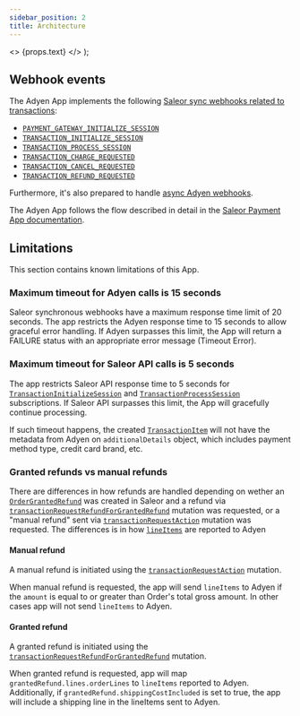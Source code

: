 ```yaml
---
sidebar_position: 2
title: Architecture
---
```


  <>
    <span className={props.class}>{props.text}</span>
  </>
);

## Webhook events

The Adyen App implements the following [Saleor sync webhooks related to transactions](developer/extending/webhooks/synchronous-events/transaction.mdx):

- [`PAYMENT_GATEWAY_INITIALIZE_SESSION`](api-reference/webhooks/enums/webhook-event-type-sync-enum.mdx#webhookeventtypesyncenumpayment_gateway_initialize_session.mdx)
- [`TRANSACTION_INITIALIZE_SESSION`](api-reference/webhooks/enums/webhook-event-type-sync-enum.mdx#webhookeventtypesyncenumtransaction_initialize_session.mdx)
- [`TRANSACTION_PROCESS_SESSION`](api-reference/webhooks/enums/webhook-event-type-sync-enum.mdx#webhookeventtypesyncenumtransaction_process_session.mdx)
- [`TRANSACTION_CHARGE_REQUESTED`](api-reference/webhooks/enums/webhook-event-type-sync-enum.mdx#webhookeventtypesyncenumtransaction_charge_requested.mdx)
- [`TRANSACTION_CANCEL_REQUESTED`](api-reference/webhooks/enums/webhook-event-type-sync-enum.mdx#webhookeventtypesyncenumtransaction_cancelation_requested.mdx)
- [`TRANSACTION_REFUND_REQUESTED`](api-reference/webhooks/enums/webhook-event-type-sync-enum.mdx#webhookeventtypesyncenumtransaction_refund_requested.mdx)

Furthermore, it's also prepared to handle [async Adyen webhooks](https://docs.adyen.com/development-resources/webhooks.mdx).

The Adyen App follows the flow described in detail in the [Saleor Payment App documentation](developer/payments/overview.mdx#payment-app.mdx).

## Limitations

This section contains known limitations of this App.

### Maximum timeout for Adyen calls is 15 seconds

Saleor synchronous webhooks have a maximum response time limit of 20 seconds. The app restricts the Adyen response time to 15 seconds to allow graceful error handling.
If Adyen surpasses this limit, the App will return a FAILURE status with an appropriate error message (Timeout Error).

### Maximum timeout for Saleor API calls is 5 seconds

The app restricts Saleor API response time to 5 seconds for [`TransactionInitializeSession`](developer/extending/webhooks/synchronous-events/transaction.mdx#initialize-transaction-session.mdx) and [`TransactionProcessSession`](developer/extending/webhooks/synchronous-events/transaction.mdx#process-transaction-session.mdx) subscriptions. If Saleor API surpasses this limit, the App will gracefully continue processing.

If such timeout happens, the created [`TransactionItem`](api-reference/payments/objects/transaction-item.mdx) will not have the metadata from Adyen on `additionalDetails` object, which includes payment method type, credit card brand, etc.

### Granted refunds vs manual refunds

There are differences in how refunds are handled depending on wether an [`OrderGrantedRefund`](/api-reference/orders/objects/order-granted-refund.mdx) was created in Saleor and a refund via [`transactionRequestRefundForGrantedRefund`](api-reference/payments/mutations/transaction-request-refund-for-granted-refund.mdx) mutation was requested, or a "manual refund" sent via [`transactionRequestAction`](/api-reference/payments/mutations/transaction-request-action.mdx) mutation was requested. The differences is in how [`lineItems`](https://docs.adyen.com/api-explorer/Checkout/71/post/payments/_paymentPspReference_/refunds#request-lineItems.mdx) are reported to Adyen

#### Manual refund

A manual refund is initiated using the [`transactionRequestAction`](/api-reference/payments/mutations/transaction-request-action.mdx) mutation.

When manual refund is requested, the app will send `lineItems` to Adyen if the `amount` is equal to or greater than Order's total gross amount.
In other cases app will not send `lineItems` to Adyen.

#### Granted refund


 <Badge
   text="Added in Saleor 3.15"
   class="badge badge--secondary margin-bottom--sm"
 />

A granted refund is initiated using the [`transactionRequestRefundForGrantedRefund`](/api-reference/payments/mutations/transaction-request-refund-for-granted-refund.mdx) mutation.

When granted refund is requested, app will map `grantedRefund.lines.orderLines` to `lineItems` reported to Adyen. Additionally, if `grantedRefund.shippingCostIncluded` is set to true, the app will include a shipping line in the lineItems sent to Adyen.
